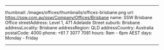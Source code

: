 ---

thumbnail: /images/offices/thumbnails/offices-brisbane.png
url: https://ssw.com.au/ssw/Company/Offices/Brisbane
name: SSW Brisbane Office
streetAddress: Level 1, 471 Adelaide Street
suburb: Brisbane
addressLocality: Brisbane
addressRegion: QLD
addressCountry: Australia
postalCode: 4000
phone: +61 7 3077 7081
hours: 9am - 6pm AEST
days: Monday - Friday

---